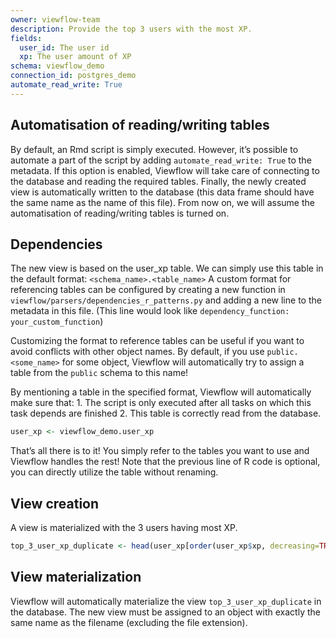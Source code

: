 ```yaml
---
owner: viewflow-team
description: Provide the top 3 users with the most XP.
fields:
  user_id: The user id
  xp: The user amount of XP
schema: viewflow_demo
connection_id: postgres_demo
automate_read_write: True
---
```


## Automatisation of reading/writing tables
By default, an Rmd script is simply executed. However, it's possible to automate a part of the script by adding `automate_read_write: True` to the metadata.
If this option is enabled, Viewflow will take care of connecting to the database and reading the required tables.
Finally, the newly created view is automatically written to the database (this data frame should have the same name as the name of this file).
From now on, we will assume the automatisation of reading/writing tables is turned on.

## Dependencies
The new view is based on the user_xp table. We can simply use this table in the default format: `<schema_name>.<table_name>`
A custom format for referencing tables can be configured by creating a new function in
`viewflow/parsers/dependencies_r_patterns.py` and adding a new line to the metadata in this file.
(This line would look like `dependency_function: your_custom_function`)

Customizing the format to reference tables can be useful if you want to avoid conflicts with other object names.
By default, if you use `public.<some_name>` for some object, Viewflow will automatically try to assign a table from the `public` schema to this name!

By mentioning a table in the specified format, Viewflow will automatically make sure that:
1. The script is only executed after all tasks on which this task depends are finished
2. This table is correctly read from the database.

```r
user_xp <- viewflow_demo.user_xp
```

That's all there is to it! You simply refer to the tables you want to use and Viewflow handles the rest!
Note that the previous line of R code is optional, you can directly utilize the table without renaming.


## View creation
A view is materialized with the 3 users having most XP.

```r
top_3_user_xp_duplicate <- head(user_xp[order(user_xp$xp, decreasing=TRUE),], n = 3)
```


## View materialization
Viewflow will automatically materialize the view `top_3_user_xp_duplicate` in the database.
The new view must be assigned to an object with exactly the same name as the filename (excluding the file extension).
